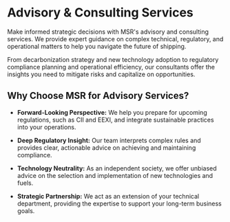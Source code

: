 # Advisory & Consulting Services

<div data-type='wrapper'>
Make informed strategic decisions with MSR's advisory and consulting services. We provide expert guidance on complex technical, regulatory, and operational matters to help you navigate the future of shipping.

From decarbonization strategy and new technology adoption to regulatory compliance planning and operational efficiency, our consultants offer the insights you need to mitigate risks and capitalize on opportunities.

## **Why Choose MSR for Advisory Services?**

- **Forward-Looking Perspective:** We help you prepare for upcoming regulations, such as CII and EEXI, and integrate sustainable practices into your operations.

- **Deep Regulatory Insight:** Our team interprets complex rules and provides clear, actionable advice on achieving and maintaining compliance.

- **Technology Neutrality:** As an independent society, we offer unbiased advice on the selection and implementation of new technologies and fuels.

- **Strategic Partnership:** We act as an extension of your technical department, providing the expertise to support your long-term business goals.
</div>